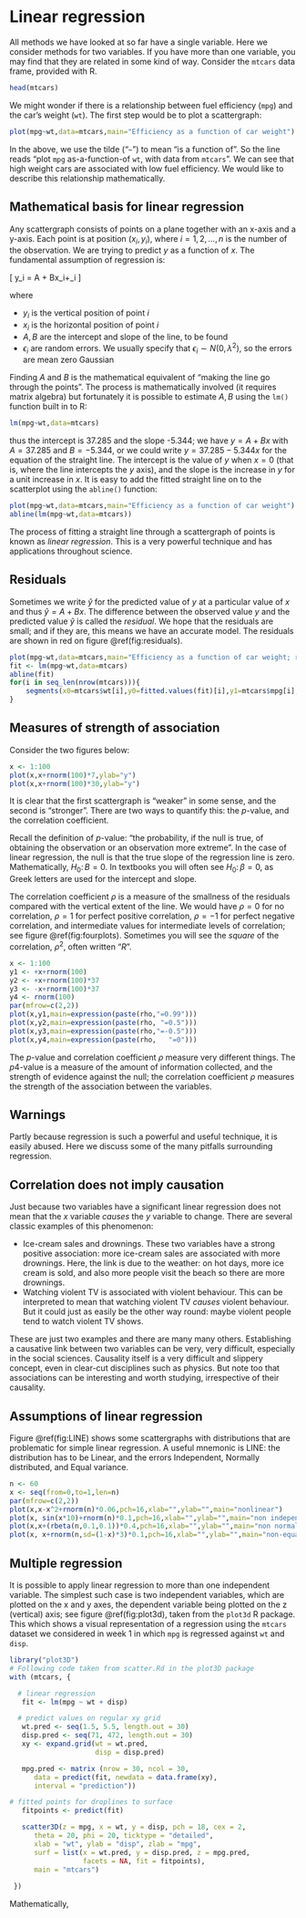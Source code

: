 # Linear regression
	
All methods we have looked at so far have a single variable.  Here we
consider methods for two variables.  If you have more than one
variable, you may find that they are related in some kind of way.
Consider the ```mtcars``` data frame, provided with R.

```{r}
head(mtcars)
``` 

We might wonder if there is a relationship between fuel efficiency
(```mpg```) and the car's weight (```wt```).  The first step would be
to plot a scattergraph:

```{r}
plot(mpg~wt,data=mtcars,main="Efficiency as a function of car weight")
```

In the above, we use the tilde ("```~```") to mean "is a function of".
So the line reads "plot ```mpg``` as-a-function-of ```wt```, with data
from ```mtcars```".  We can see that high weight cars are associated
with low fuel efficiency.  We would like to describe this relationship
mathematically.

## Mathematical basis for linear regression

Any scattergraph consists of points on a plane together with an x-axis
and a y-axis.  Each point is at position $(x_i,y_i)$, where
$i=1,2,\ldots, n$ is the number of the observation.  We are trying to
predict $y$ as a function of $x$.  The fundamental assumption of
regression is:

\[
y_i = A + Bx_i+\epsilon_i 
\]

where

* $y_i$ is the vertical position of point $i$
* $x_i$ is the horizontal position of point $i$
* $A,B$ are the intercept and slope of the line, to be found
* $\epsilon_i$ are random errors.  We usually specify that $\epsilon_i\sim N(0,\lambda^2)$, so the errors are mean zero Gaussian

Finding $A$ and $B$ is the mathematical equivalent of "making the line
go through the points". The process is mathematically involved (it
requires matrix algebra) but fortunately it is possible to
estimate $A, B$  using the ```lm()``` function built in to R:


```{r}
lm(mpg~wt,data=mtcars)
```

thus the intercept is 37.285 and the slope -5.344; we have $y=A+Bx$
with $A=37.285$ and $B=-5.344$, or we could write $y=37.285-5.344x$
for the equation of the straight line.  The intercept is the value of
$y$ when $x=0$ (that is, where the line intercepts the $y$ axis), and
the slope is the increase in $y$ for a unit increase in $x$.  It is
easy to add the fitted straight line on to the scatterplot using the
```abline()``` function:

```{r}
plot(mpg~wt,data=mtcars,main="Efficiency as a function of car weight")
abline(lm(mpg~wt,data=mtcars))
```
The process of fitting a straight line through a scattergraph of
points is known as *linear regression*.  This is a very powerful
technique and has applications throughout science.

## Residuals

Sometimes we write $\hat{y}$ for the predicted value of $y$ at a
particular value of $x$ and thus $\hat{y}=A+Bx$.  The difference
between the observed value $y$ and the predicted value $\hat{y}$ is
called the *residual*.  We hope that the residuals are small; and if
they are, this means we have an accurate model.  The residuals are
shown in red on figure \@ref(fig:residuals).

```{r residuals,fig.cap="Residuals on a regression", echo=FALSE,message=FALSE,warning=FALSE}
plot(mpg~wt,data=mtcars,main="Efficiency as a function of car weight; residuals in red",ylim=c(7,35))
fit <- lm(mpg~wt,data=mtcars)
abline(fit)
for(i in seq_len(nrow(mtcars))){
    segments(x0=mtcars$wt[i],y0=fitted.values(fit)[i],y1=mtcars$mpg[i],col="red")
}
```


## Measures of strength of association

Consider the two figures below:

```{r twoplots,fig.cap="two plots with different strengths of association",echo=FALSE}
x <- 1:100
plot(x,x+rnorm(100)*7,ylab="y")
plot(x,x+rnorm(100)*30,ylab="y")
```

It is clear that the first scattergraph is "weaker" in some sense, and
the second is "stronger".  There are two ways to quantify this: the
$p$-value, and the correlation coefficient.

Recall the definition of $p$-value: "the probability, if the null is
true, of obtaining the observation or an observation more extreme".
In the case of linear regression, the null is that the true slope of
the regression line is zero.  Mathematically, $H_0\colon B=0$.  In
textbooks you will often see $H_0\colon\beta=0$, as Greek letters are
used for the intercept and slope.

The correlation coefficient $\rho$ is a measure of the smallness of
the residuals compared with the vertical extent of the line.  We would
have $\rho=0$ for no correlation, $\rho=1$ for perfect positive
correlation, $\rho=-1$ for perfect negative correlation, and
intermediate values for intermediate levels of correlation; see figure
\@ref(fig:fourplots).  Sometimes you will see the *square* of the
correlation, $\rho^2$, often written "$R$".

```{r fourplots,fig.cap="Different correlation coefficients",echo=FALSE}
x <- 1:100
y1 <- +x+rnorm(100)
y2 <- +x+rnorm(100)*37
y3 <- -x+rnorm(100)*37
y4 <- rnorm(100)
par(mfrow=c(2,2))
plot(x,y1,main=expression(paste(rho,"=0.99")))
plot(x,y2,main=expression(paste(rho, "=0.5")))
plot(x,y3,main=expression(paste(rho,"=-0.5")))
plot(x,y4,main=expression(paste(rho,   "=0")))
```

The $p$-value and correlation coefficient $\rho$ measure very
different things.  The $p4$-value is a measure of the amount of
information collected, and the strength of evidence against the null;
the correlation coefficient $\rho$ measures the strength of the
association between the variables.


## Warnings

Partly because regression is such a powerful and useful technique, it
is easily abused.  Here we discuss some of the many pitfalls
surrounding regression.

## Correlation does not imply causation

Just because two variables have a significant linear regression does
not mean that the $x$ variable *causes* the $y$ variable to change.
There are several classic examples of this phenomenon:

* Ice-cream sales and drownings.  These two variables have a strong
  positive association: more ice-cream sales are associated with more
  drownings.  Here, the link is due to the weather: on hot days, more
  ice cream is sold, and also more people visit the beach so there are
  more drownings.
* Watching violent TV is associated with violent behaviour.  This can
  be interpreted to mean that watching violent TV *causes* violent
  behaviour.  But it could just as easily be the other way round:
  maybe violent people tend to watch violent TV shows.

These are just two examples and there are many many others.
Establishing a causative link between two variables can be very, very
difficult, especially in the social sciences.  Causality itself is a
very difficult and slippery concept, even in clear-cut disciplines
such as physics.  But note too that associations can be interesting
and worth studying, irrespective of their causality.

## Assumptions of linear regression


Figure \@ref(fig:LINE) shows some scattergraphs with distributions
that are problematic for simple linear regression.  A useful mnemonic
is LINE: the distribution has to be Linear, and the errors
Independent, Normally distributed, and Equal variance.



```{r LINE,fig.cap="Contraindications for linear regression.   Top left, non-linear response; top right, non-independent errors; lower left, non-Gaussian errors; lower right, non-equal variances", echo=FALSE}
n <- 60
x <- seq(from=0,to=1,len=n)
par(mfrow=c(2,2))
plot(x,x-x^2+rnorm(n)*0.06,pch=16,xlab="",ylab="",main="nonlinear")
plot(x, sin(x*10)+rnorm(n)*0.1,pch=16,xlab="",ylab="",main="non independent")
plot(x,x+(rbeta(n,0.1,0.1))*0.4,pch=16,xlab="",ylab="",main="non normal")
plot(x, x+rnorm(n,sd=(1-x)*3)*0.1,pch=16,xlab="",ylab="",main="non-equal variance")
```


## Multiple regression


It is possible to apply linear regression to more than one independent
variable.  The simplest such case is two independent variables, which
are plotted on the x and y axes, the dependent variable being plotted
on the z (vertical) axis; see figure \@ref(fig:plot3d), taken from the
```plot3d``` R package.  This which shows a visual representation of a
regression using the ```mtcars``` dataset we considered in week 1 in
which ```mpg``` is regressed against ```wt``` and ```disp```.

```{r, plot3d, fig.cap="Visual representation of multivariate linear regression, taken from the plot3D package.  Variable ```mpg``` is shown on the vertical axis; variables ```wt``` and ```disp``` on the two horizontal axes.  The regression itself is a plane, rather than a line", echo=FALSE}
library("plot3D")
# Following code taken from scatter.Rd in the plot3D package
with (mtcars, {

  # linear regression
   fit <- lm(mpg ~ wt + disp)

  # predict values on regular xy grid
   wt.pred <- seq(1.5, 5.5, length.out = 30)
   disp.pred <- seq(71, 472, length.out = 30)
   xy <- expand.grid(wt = wt.pred, 
                     disp = disp.pred)

   mpg.pred <- matrix (nrow = 30, ncol = 30, 
      data = predict(fit, newdata = data.frame(xy), 
      interval = "prediction"))

# fitted points for droplines to surface
   fitpoints <- predict(fit) 

   scatter3D(z = mpg, x = wt, y = disp, pch = 18, cex = 2, 
      theta = 20, phi = 20, ticktype = "detailed",
      xlab = "wt", ylab = "disp", zlab = "mpg",  
      surf = list(x = wt.pred, y = disp.pred, z = mpg.pred,  
                  facets = NA, fit = fitpoints),
      main = "mtcars")
  
 })
```

Mathematically, 